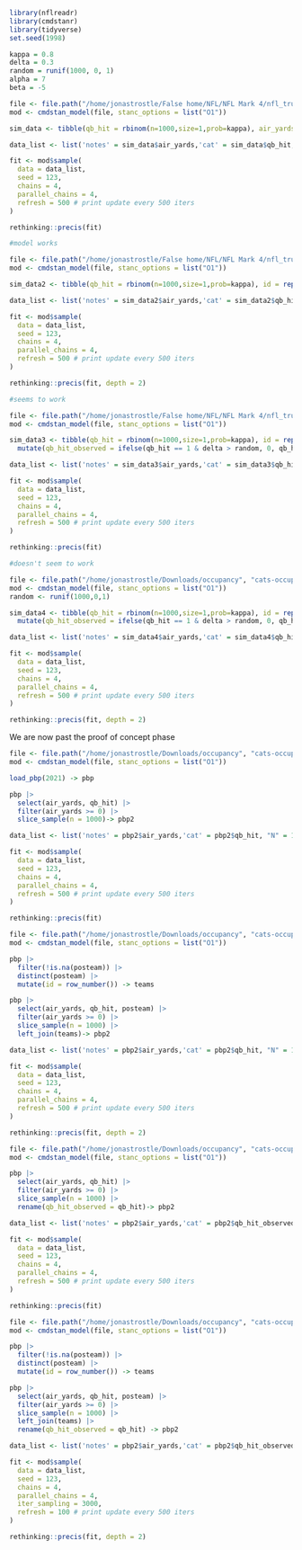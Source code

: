 ```r
library(nflreadr)
library(cmdstanr)
library(tidyverse)
set.seed(1998)
```

```r
kappa = 0.8
delta = 0.3
random = runif(1000, 0, 1)
alpha = 7
beta = -5
```

```r
file <- file.path("/home/jonastrostle/False home/NFL/NFL Mark 4/nfl_true_pressures", "cats_occupancy.stan")
mod <- cmdstan_model(file, stanc_options = list("O1"))

sim_data <- tibble(qb_hit = rbinom(n=1000,size=1,prob=kappa), air_yards = rpois(n = 1000, lambda = alpha + beta * qb_hit))

data_list <- list('notes' = sim_data$air_yards,'cat' = sim_data$qb_hit, "N" = 1000)

fit <- mod$sample(
  data = data_list, 
  seed = 123, 
  chains = 4, 
  parallel_chains = 4,
  refresh = 500 # print update every 500 iters
)

rethinking::precis(fit)

#model works
```

```r
file <- file.path("/home/jonastrostle/False home/NFL/NFL Mark 4/nfl_true_pressures", "cats_occupancy2.stan")
mod <- cmdstan_model(file, stanc_options = list("O1"))

sim_data2 <- tibble(qb_hit = rbinom(n=1000,size=1,prob=kappa), id = rep(1:5, times = 200), air_yards = rpois(n = 1000, lambda = alpha + id + beta * qb_hit))

data_list <- list('notes' = sim_data2$air_yards,'cat' = sim_data2$qb_hit, "N" = 1000, "N_id" = 5, "id" = sim_data2$id)

fit <- mod$sample(
  data = data_list, 
  seed = 123, 
  chains = 4, 
  parallel_chains = 4,
  refresh = 500 # print update every 500 iters
)

rethinking::precis(fit, depth = 2)

#seems to work
```

```r
file <- file.path("/home/jonastrostle/False home/NFL/NFL Mark 4/nfl_true_pressures", "cats_occupancy3.stan")
mod <- cmdstan_model(file, stanc_options = list("O1"))

sim_data3 <- tibble(qb_hit = rbinom(n=1000,size=1,prob=kappa), id = rep(1:5, times = 200), air_yards = rpois(n = 1000, lambda = alpha + beta * qb_hit)) |>  
  mutate(qb_hit_observed = ifelse(qb_hit == 1 & delta > random, 0, qb_hit))

data_list <- list('notes' = sim_data3$air_yards,'cat' = sim_data3$qb_hit_observed, "N" = 1000)

fit <- mod$sample(
  data = data_list, 
  seed = 123, 
  chains = 4, 
  parallel_chains = 4,
  refresh = 500 # print update every 500 iters
)

rethinking::precis(fit)

#doesn't seem to work
```

```r
file <- file.path("/home/jonastrostle/Downloads/occupancy", "cats-occupancy4.stan")
mod <- cmdstan_model(file, stanc_options = list("O1"))
random <- runif(1000,0,1)

sim_data4 <- tibble(qb_hit = rbinom(n=1000,size=1,prob=kappa), id = rep(1:5, times = 200), air_yards = rpois(n = 1000, lambda = alpha + id + beta * qb_hit)) |>  
  mutate(qb_hit_observed = ifelse(qb_hit == 1 & delta > random, 0, qb_hit))

data_list <- list('notes' = sim_data4$air_yards,'cat' = sim_data4$qb_hit_observed, "N" = 1000, "id" = sim_data4$id, "N_id" = 5 )

fit <- mod$sample(
  data = data_list, 
  seed = 123, 
  chains = 4, 
  parallel_chains = 4,
  refresh = 500 # print update every 500 iters
)

rethinking::precis(fit, depth = 2)
```

###########################################################

We are now past the proof of concept phase

###########################################################

```r
file <- file.path("/home/jonastrostle/Downloads/occupancy", "cats-occupancy.stan")
mod <- cmdstan_model(file, stanc_options = list("O1"))

load_pbp(2021) -> pbp

pbp |> 
  select(air_yards, qb_hit) |> 
  filter(air_yards >= 0) |> 
  slice_sample(n = 1000)-> pbp2

data_list <- list('notes' = pbp2$air_yards,'cat' = pbp2$qb_hit, "N" = 1000)

fit <- mod$sample(
  data = data_list, 
  seed = 123, 
  chains = 4, 
  parallel_chains = 4,
  refresh = 500 # print update every 500 iters
)

rethinking::precis(fit)
```

```r
file <- file.path("/home/jonastrostle/Downloads/occupancy", "cats-occupancy2.stan")
mod <- cmdstan_model(file, stanc_options = list("O1"))

pbp |> 
  filter(!is.na(posteam)) |> 
  distinct(posteam) |> 
  mutate(id = row_number()) -> teams

pbp |> 
  select(air_yards, qb_hit, posteam) |> 
  filter(air_yards >= 0) |> 
  slice_sample(n = 1000) |> 
  left_join(teams)-> pbp2

data_list <- list('notes' = pbp2$air_yards,'cat' = pbp2$qb_hit, "N" = 1000, "N_id" = 32, "id" = pbp2$id)

fit <- mod$sample(
  data = data_list, 
  seed = 123, 
  chains = 4, 
  parallel_chains = 4,
  refresh = 500 # print update every 500 iters
)

rethinking::precis(fit, depth = 2)
```

```r
file <- file.path("/home/jonastrostle/Downloads/occupancy", "cats-occupancy3.stan")
mod <- cmdstan_model(file, stanc_options = list("O1"))

pbp |> 
  select(air_yards, qb_hit) |> 
  filter(air_yards >= 0) |> 
  slice_sample(n = 1000) |> 
  rename(qb_hit_observed = qb_hit)-> pbp2

data_list <- list('notes' = pbp2$air_yards,'cat' = pbp2$qb_hit_observed, "N" = 1000)

fit <- mod$sample(
  data = data_list, 
  seed = 123, 
  chains = 4, 
  parallel_chains = 4,
  refresh = 500 # print update every 500 iters
)

rethinking::precis(fit)
```

```r
file <- file.path("/home/jonastrostle/Downloads/occupancy", "cats-occupancy4.stan")
mod <- cmdstan_model(file, stanc_options = list("O1"))

pbp |> 
  filter(!is.na(posteam)) |> 
  distinct(posteam) |> 
  mutate(id = row_number()) -> teams

pbp |> 
  select(air_yards, qb_hit, posteam) |> 
  filter(air_yards >= 0) |> 
  slice_sample(n = 1000) |> 
  left_join(teams) |> 
  rename(qb_hit_observed = qb_hit) -> pbp2

data_list <- list('notes' = pbp2$air_yards,'cat' = pbp2$qb_hit_observed, "N" = 1000, "id" = pbp2$id, "N_id" = 32 )

fit <- mod$sample(
  data = data_list, 
  seed = 123, 
  chains = 4, 
  parallel_chains = 4,
  iter_sampling = 3000,
  refresh = 100 # print update every 500 iters
)

rethinking::precis(fit, depth = 2)

```
